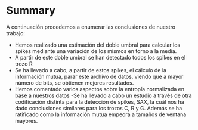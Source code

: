 # Summary

A continuación procedemos a enumerar las conclusiones de nuestro trabajo:

- Hemos realizado una estimación del doble umbral para calcular los spikes mediante una variación de los mismos en torno a la media.
- A partir de este doble umbral se han detectado todos los spikes en el trozo R
- Se ha llevado a cabo, a partir de estos spikes, el cálculo de la información mutua, parar este archivo de datos, viendo que a mayor número de bits, se obtienen mejores resultados.
- Hemos comentado varios aspectos sobre la entropía normalizada en base a nuestros datos
-Se ha llevado a cabo un estudio a través de otra codificación distinta para la detección de spikes, SAX, la cuál nos ha dado conclusiones similares para los trozos C, R y G. Además se ha ratificado como la información mutua empeora a tamaños de ventana mayores.
